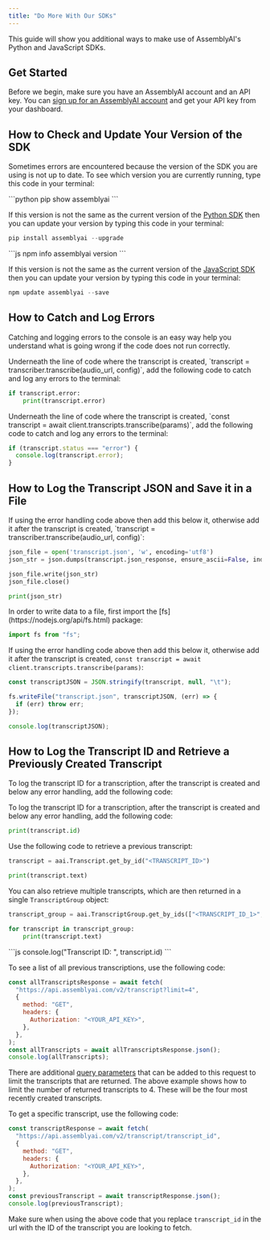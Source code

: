 ```yaml
---
title: "Do More With Our SDKs"
---
```


This guide will show you additional ways to make use of AssemblyAI's Python and JavaScript SDKs.

## Get Started

Before we begin, make sure you have an AssemblyAI account and an API key. You can [sign up for an AssemblyAI account](https://www.assemblyai.com/app) and get your API key from your dashboard.

## How to Check and Update Your Version of the SDK

Sometimes errors are encountered because the version of the SDK you are using is not up to date. To see which version you are currently running, type this code in your terminal:

<Tabs>
<Tab language="python" title="Python">
```python
pip show assemblyai
```

If this version is not the same as the current version of the [Python SDK](https://github.com/AssemblyAI/assemblyai-python-sdk) then you can update your version by typing this code in your terminal:

```python
pip install assemblyai --upgrade
```

</Tab>

<Tab language="javascript" title="JavaScript">
```js
npm info assemblyai version
```

If this version is not the same as the current version of the [JavaScript SDK](https://github.com/AssemblyAI/assemblyai-node-sdk) then you can update your version by typing this code in your terminal:

```js
npm update assemblyai --save
```

</Tab>
</Tabs>

## How to Catch and Log Errors

Catching and logging errors to the console is an easy way help you understand what is going wrong if the code does not run correctly.

<Tabs>
<Tab language="python" title="Python">
Underneath the line of code where the transcript is created, `transcript = transcriber.transcribe(audio_url, config)`, add the following code to catch and log any errors to the terminal:

```python
if transcript.error:
    print(transcript.error)
```

</Tab>

<Tab language="javascript" title="JavaScript">
Underneath the line of code where the transcript is created, `const transcript = await client.transcripts.transcribe(params)`, add the following code to catch and log any errors to the terminal:

```js
if (transcript.status === "error") {
  console.log(transcript.error);
}
```

</Tab>
</Tabs>

## How to Log the Transcript JSON and Save it in a File

<Tabs>
<Tab language="python" title="Python">
If using the error handling code above then add this below it, otherwise add it after the transcript is created, `transcript = transcriber.transcribe(audio_url, config)`:

```python
json_file = open('transcript.json', 'w', encoding='utf8')
json_str = json.dumps(transcript.json_response, ensure_ascii=False, indent=2)

json_file.write(json_str)
json_file.close()

print(json_str)
```

</Tab>

<Tab language="javascript" title="JavaScript">
In order to write data to a file, first import the [fs](https://nodejs.org/api/fs.html) package:

```js
import fs from "fs";
```

If using the error handling code above then add this below it, otherwise add it after the transcript is created, `const transcript = await client.transcripts.transcribe(params)`:

```js
const transcriptJSON = JSON.stringify(transcript, null, "\t");

fs.writeFile("transcript.json", transcriptJSON, (err) => {
  if (err) throw err;
});

console.log(transcriptJSON);
```

</Tab>
</Tabs>

## How to Log the Transcript ID and Retrieve a Previously Created Transcript

To log the transcript ID for a transcription, after the transcript is created and below any error handling, add the following code:

<Tabs>
<Tab language="python" title="Python">

To log the transcript ID for a transcription, after the transcript is created and below any error handling, add the following code:

```python
print(transcript.id)
```

Use the following code to retrieve a previous transcript:

```python
transcript = aai.Transcript.get_by_id("<TRANSCRIPT_ID>")

print(transcript.text)
```

You can also retrieve multiple transcripts, which are then returned in a single `TranscriptGroup` object:

```python
transcript_group = aai.TranscriptGroup.get_by_ids(["<TRANSCRIPT_ID_1>", "<TRANSCRIPT_ID_2>"])

for transcript in transcript_group:
    print(transcript.text)
```

</Tab>

<Tab language="javascript" title="JavaScript">
```js
console.log("Transcript ID: ", transcript.id)
```

To see a list of all previous transcriptions, use the following code:

```js
const allTranscriptsResponse = await fetch(
  "https://api.assemblyai.com/v2/transcript?limit=4",
  {
    method: "GET",
    headers: {
      Authorization: "<YOUR_API_KEY>",
    },
  },
);
const allTranscripts = await allTranscriptsResponse.json();
console.log(allTranscripts);
```

There are additional [query parameters](https://www.assemblyai.com/docs/api-reference/transcripts/list) that can be added to this request to limit the transcripts that are returned. The above example shows how to limit the number of returned transcripts to 4. These will be the four most recently created transcripts.

To get a specific transcript, use the following code:

```js
const transcriptResponse = await fetch(
  "https://api.assemblyai.com/v2/transcript/transcript_id",
  {
    method: "GET",
    headers: {
      Authorization: "<YOUR_API_KEY>",
    },
  },
);
const previousTranscript = await transcriptResponse.json();
console.log(previousTranscript);
```

Make sure when using the above code that you replace `transcript_id` in the url with the ID of the transcript you are looking to fetch.

</Tab>
</Tabs>
